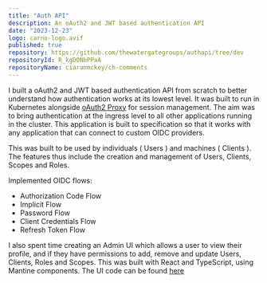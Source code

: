 ```yaml
---
title: "Auth API"
description: An oAuth2 and JWT based authentication API 
date: "2023-12-23"
logo: carno-logo.avif
published: true
repository: https://github.com/thewatergategroups/authapi/tree/dev
repositoryId: R_kgDONbPPaA
repositoryName: ciaranmckey/ch-comments
---
```


I built a oAuth2 and JWT based authentication API from scratch to better understand how authentication works at its lowest level.
It was built to run in Kubernetes alongside [oAuth2 Proxy](https://github.com/oauth2-proxy/oauth2-proxy) for session management.
The aim was to bring authentication at the ingress level to all other applications running in the cluster. 
This application is built to specification so that it works with any application that can connect to custom OIDC providers.

This was built to be used by individuals ( Users ) and machines ( Clients ). The features thus include the creation and management of 
Users, Clients, Scopes and Roles.

Implemented OIDC flows:
 - Authorization Code Flow
 - Implicit Flow 
 - Password Flow
 - Client Credentials Flow 
 - Refresh Token Flow

I also spent time creating an Admin UI which allows a user to view their profile, 
and if they have permissions to add, remove and update Users, Clients, Roles and Scopes.
This was built with React and TypeScript, using Mantine components. The UI code can be found [here](https://github.com/thewatergategroups/adminui)


